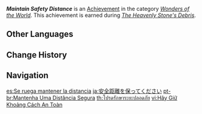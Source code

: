 {{Achievement Infobox
|id           = 81208
|order id     = 1194
|category     = Wonders of the World
|description  = Use the [[Mountainator|Safe Blasting Mechanism 2156]] to clear the path ahead.
|requirements = Earned during ''[[The Heavenly Stone's Debris]]''.
|primogems    = 5
|tracking     = 
|hidden       = 1
|quest        = The Chasm Delvers
|type         = Quest
}}
'''''Maintain Safety Distance''''' is an [[Achievement]] in the category ''[[Wonders of the World]]''. This achievement is earned during ''[[The Heavenly Stone's Debris]]''.

==Other Languages==
{{Other Languages
|en       = Maintain Safety Distance
|zhs      = 请保持安全距离
|zhs_rm   = Qǐng Bǎochí Ānquán Jùlí
|zht      = 請保持安全距離
|zht_rm   = Qǐng Bǎochí Ānquán Jùlí
|zh_tl    = 
|ja       = 安全距離を保ってください
|ja_rm    = Anzen Kyori wo Tamotte Kudasai
|ja_tl    = 
|ko       = 안전거리 확보
|ko_tl    = Assure a Safe Distance
|es       = Se ruega mantener la distancia
|es_tl    = Please Keep Your Distance
|fr       = Tous aux abris !
|fr_tl    = Everyone Take Shelter!
|ru       = Держитесь на безопасном расстоянии
|ru_tl    = Maintain Safety Distance
|th       = โปรดรักษาระยะปลอดภัย
|th_rm    = 
|th_tl    = 
|vi       = Hãy Giữ Khoảng Cách An Toàn
|vi_tl    = 
|de       = Sicherheitsabstand einhalten
|de_tl    = Maintain Safety Distance
|id       = Jaga Jarak Aman
|id_tl    = Maintain Safety Distance
|pt       = Mantenha Uma Distância Segura
|pt_tl    = Maintain a Safe Distance
|tr       = Güvenli Mesafeyi Koru
|tr_tl    = Maintain Safety Distance
|it       = Mantenere la distanza di sicurezza
|it_tl    = 
}}

==Change History==
{{Change History|2.6}}

==Navigation==
{{Achievement Navbox|Wonders of the World|Quest}}

[[es:Se ruega mantener la distancia]]
[[ja:安全距離を保ってください]]
[[pt-br:Mantenha Uma Distância Segura]]
[[th:โปรดรักษาระยะปลอดภัย]]
[[vi:Hãy Giữ Khoảng Cách An Toàn]]